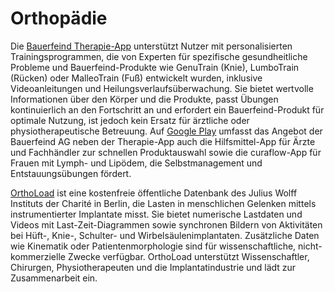 # Orthopädie

Die [Bauerfeind Therapie-App](https://apps.bauerfeind.com/therapy/de/) unterstützt Nutzer mit personalisierten Trainingsprogrammen, die von Experten für spezifische gesundheitliche Probleme und Bauerfeind-Produkte wie GenuTrain (Knie), LumboTrain (Rücken) oder MalleoTrain (Fuß) entwickelt wurden, inklusive Videoanleitungen und Heilungsverlaufsüberwachung. Sie bietet wertvolle Informationen über den Körper und die Produkte, passt Übungen kontinuierlich an den Fortschritt an und erfordert ein Bauerfeind-Produkt für optimale Nutzung, ist jedoch kein Ersatz für ärztliche oder physiotherapeutische Betreuung. Auf [Google Play](https://play.google.com/store/apps/developer?id=Bauerfeind+AG&hl=de) umfasst das Angebot der Bauerfeind AG neben der Therapie-App auch die Hilfsmittel-App für Ärzte und Fachhändler zur schnellen Produktauswahl sowie die curaflow-App für Frauen mit Lymph- und Lipödem, die Selbstmanagement und Entstauungsübungen fördert.

[OrthoLoad](https://orthoload.com/) ist eine kostenfreie öffentliche Datenbank des Julius Wolff Instituts der Charité in Berlin, die Lasten in menschlichen Gelenken mittels instrumentierter Implantate misst. Sie bietet numerische Lastdaten und Videos mit Last-Zeit-Diagrammen sowie synchronen Bildern von Aktivitäten bei Hüft-, Knie-, Schulter- und Wirbelsäulenimplantaten. Zusätzliche Daten wie Kinematik oder Patientenmorphologie sind für wissenschaftliche, nicht-kommerzielle Zwecke verfügbar. OrthoLoad unterstützt Wissenschaftler, Chirurgen, Physiotherapeuten und die Implantatindustrie und lädt zur Zusammenarbeit ein.
